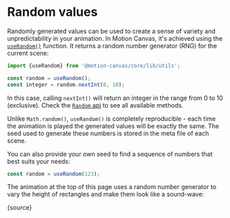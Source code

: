 
# Random values

<AnimationPlayer name="random" banner />

Randomly generated values can be used to create a sense of variety and
unpredictability in your animation. In Motion Canvas, it's achieved using the
[`useRandom()`](/api/core/utils#useRandom) function.
It returns a random number generator (RNG) for the current scene:

```ts
import {useRandom} from '@motion-canvas/core/lib/utils';

const random = useRandom();
const integer = random.nextInt(0, 10);
```

In this case, calling `nextInt()` will return an integer in the range from
0 to 10 (exclusive). Check the [`Random` api](/api/core/scenes/Random) to see
all available methods.

Unlike `Math.random()`, `useRandom()` is completely reproducible - each time the
animation is played the generated values will be exactly the same. The seed used
to generate these numbers is stored in the meta file of each scene.

You can also provide your own seed to find a sequence of numbers that best suits
your needs:

```ts
const random = useRandom(123);
```

The animation at the top of this page uses a random number generator to vary
the height of rectangles and make them look like a sound-wave:

<CodeBlock language="tsx">{source}</CodeBlock>